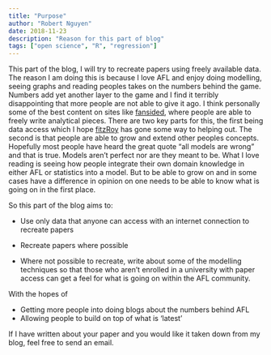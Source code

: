 ```yaml
---
title: "Purpose"
author: "Robert Nguyen"
date: 2018-11-23
description: "Reason for this part of blog"
tags: ["open science", "R", "regression"]
---
```


This part of the blog, I will try to recreate papers using freely available data. 
The reason I am doing this is because I love AFL and enjoy doing modelling, seeing graphs and reading peoples takes on the numbers behind the game. Numbers add yet another layer to the game and I find it terribly disappointing that more people are not able to give it ago.  I think personally some of the best content on sites like [fansided]( https://fansided.com/2018/11/12/nylon-calculus-nba-approximate-value-big-3s/), where people are able to freely write analytical pieces. There are two key parts for this, the first being data access which I hope [fitzRoy]( https://github.com/jimmyday12/fitzRoy) has gone some way to helping out. The second is that people are able to grow and extend other peoples concepts. Hopefully most people have heard the great quote “all models are wrong” and that is true. Models aren’t perfect nor are they meant to be. What I love reading is seeing how people integrate their own domain knowledge in either AFL or statistics into a model. But to be able to grow on and in some cases have a difference in opinion on one needs to be able to know what is going on in the first place. 

So this part of the blog aims to:

* Use only data that anyone can access with an internet connection to recreate papers

* Recreate papers where possible

* Where not possible to recreate, write about some of the modelling techniques so that those who aren't enrolled in a university with paper access can get a feel for what is going on within the AFL community. 

With the hopes of

* Getting more people into doing blogs about the numbers behind AFL
*	Allowing people to build on top of what is ‘latest’ 

If I have written about your paper and you would like it taken down from my blog, feel free to send an email. 
